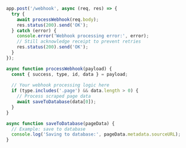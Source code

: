 ```javascript
app.post('/webhook', async (req, res) => {
  try {
    await processWebhook(req.body);
    res.status(200).send('OK');
  } catch (error) {
    console.error('Webhook processing error:', error);
    // Still acknowledge receipt to prevent retries
    res.status(200).send('OK');
  }
});

async function processWebhook(payload) {
  const { success, type, id, data } = payload;
  
  // Your webhook processing logic here
  if (type.includes('.page') && data.length > 0) {
    // Process scraped page data
    await saveToDatabase(data[0]);
  }
}

async function saveToDatabase(pageData) {
  // Example: save to database
  console.log('Saving to database:', pageData.metadata.sourceURL);
} 